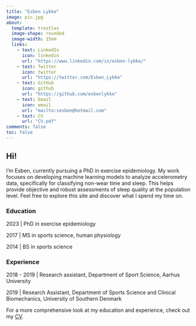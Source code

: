 ```yaml
---
title: "Esben Lykke"
image: pic.jpg
about:
  template: trestles
  image-shape: rounded
  image-width: 15em
  links:
    - text: LinkedIn
      icon: linkedin
      url: "https://www.linkedin.com/in/esben-lykke/"
    - text: Twitter
      icon: twitter
      url: "https://twitter.com/Esben_Lykke"
    - text: GitHub
      icon: github
      url: "https://github.com/esbenlykke"
    - text: Email
      icon: email
      url: "mailto:sesben@hotmail.com"
    - text: CV
      url: "CV.pdf"
comments: false
toc: false
---
```


## Hi!

I'm Esben, currently pursuing a PhD in exercise epidemiology. My work focuses on developing machine learning models to analyze accelerometry data, specifically for classifying non-wear time and sleep. This helps provide objective and robust assessments of sleep quality at the population level. Feel free to explore this site and discover what I spend my time on.

### Education
2023 | PhD in exercise epidemiology

2017 | MS in sports science, human physiology

2014 | BS in sports science

### Experience
2018 - 2019 | Research assistant, Department of Sport Science, Aarhus University

2019 | Research Assistant, Department of Sports Science and Clinical Biomechanics, University
of Southern Denmark

For a more comprehensive look at my education and experience, check out my [CV](CV.pdf).